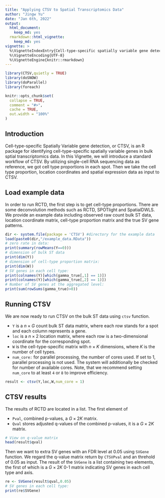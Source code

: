 ```yaml
---
title: "Applying CTSV to Spatial Transcriptomics Data"
author: "Jingw Yu"
date: "Jan 6th, 2022"
output:  
  html_document:
    keep_md: yes
  rmarkdown::html_vignette:
    keep_md: yes
vignette: >
  %\VignetteIndexEntry{Cell-type-specific spatially variable gene detection}
  %\VignetteEncoding{UTF-8}
  %\VignetteEngine{knitr::rmarkdown}
---
```


```r
library(CTSV,quietly = TRUE)
library(doSNOW)
library(doParallel)
library(foreach)
```

```r
knitr::opts_chunk$set(
  collapse = TRUE,
  comment = "#>",
  cache = TRUE,
  out.width = "100%"
)
```
## Introduction
Cell-type-specific Spatially Variable gene detection, or CTSV, is an R package for identifying cell-type-specific spatially variable genes in bulk sptial transcriptomics data. In this Vignette, we will introduce a standard workflow of CTSV. By utilizing single-cell RNA sequencing data as reference, we got cell type proportions in each spot. Then we take the cell type proportion, location coordinates and spatial expression data as input to CTSV.


## Load example data
In order to run RCTD, the first step is to get cell-type proportions. There are some deconvolution methods such as RCTD, SPOTlight and SpatialDWLS. We provide an example data including observed raw count bulk ST data, location coordinate matrix, cell-type proportion matrix and the true SV gene patterns.
```r
dir <- system.file(package = 'CTSV') #directory for the example data
load(paste0(dir,"/example_data.RData"))
# zero rate in data:
print(summary(rowMeans(Y==0)))
# dimension of bulk ST data
print(dim(Y))
# dimension of cell-type proportion matrix:
print(dim(W))
# SV genes in each cell type:
print(colnames(Y)[which(gamma_true[,1] == 1)])
print(colnames(Y)[which(gamma_true[,2] == 1)])
# Number of SV genes at the aggregated level:
print(sum(rowSums(gamma_true)>0))
```


## Running CTSV
We are now ready to run CTSV on the bulk ST data using `ctsv` function. 

* `Y` is a $n \times G$ count bulk ST data matrix, where each row stands for a spot and each column represents a gene.
* `loc` is a $n \times 2$ location matrix, where each row is a two-dimensional coordinate for the corresponding spot.
* `W` is the cell-type-specific matrix with $n\times K$ dimensions, where $K$ is the number of cell types.
* `num_core:` for parallel processing, the number of cores used. If set to 1, parallel processing is not used. The system will additionally be checked for number of available cores. Note, that we recommend setting `num_core` to at 
least `4` or `8` to improve efficiency.

```r
result <- ctsv(Y,loc,W,num_core = 1)
```

## CTSV results

The results of RCTD are located in a list. The first element of 

* `Pval`, combined p-values, a $G\times 2K$ matrix.
* `Qval` stores adjusted q-values of the combined p-values, it is a $G \times 2K$ matrix.

```r
# View on q-value matrix
head(result$qval)
```

Then we want to extra SV genes with an FDR level at 0.05 using `SVGene` function. We regard the q-value matrix return by `CTSVPval` and an threhold of 0.05 as input. The result of the `SVGene` is a list containing two elements, the first of which is a $G\times 2K$ 0-1 matrix indicating SV genes in each cell type and axis.

```r
re <- SVGene(result$qval,0.05)
# SV genes in each cell type:
print(re$SVGene)
```